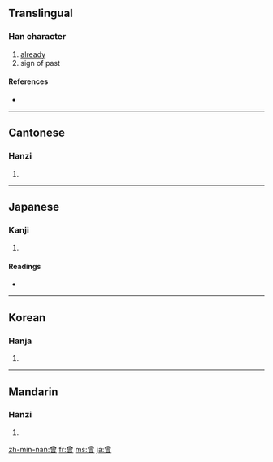 {{see|曽}}
==Translingual==

===Han character===
{{Han char|rn=73|rad=曰|as=08|sn=12|four=8060<sub>6</sub>|canj=金田日 (CWA)}}

# [[already]]
# sign of past

====References====
* {{Han ref|kx=0503.030|dkj=14299|dj=0877.020|hdz=21521.030|uh=66FE|ud=26366|bh=B4BF|bd=46271}}

----

==Cantonese==

===Hanzi===
{{yue-hanzi|jyut=|y=chang4, jang1}}

# {{defn|Cantonese}}

----

==Japanese==

===Kanji===
{{ja-kanji|grade=|rs=曰08}}

# {{defn|Japanese}}

====Readings====
* {{ja-readings|on=[[そ]] (so), [[そう]] (sō), [[ぞう]] (zō)|kun=[[かつて]] (katsute), [[すなわち]] (sunawachi)}}

----

==Korean==

===Hanja===
{{ko-hanja|hangeul=증|eumhun=|rv=jeung|mr=chŭng|y=cung}}

# {{defn|Korean}}

----

==Mandarin==

===Hanzi===
{{cmn-hanzi|pin=[[céng]] ([[ceng2]]), [[zeng]] ([[zeng1]])|wg=ts'eng<sup>2</sup>}}

# {{defn|Mandarin}}

[[zh-min-nan:曾]]
[[fr:曾]]
[[ms:曾]]
[[ja:曾]]